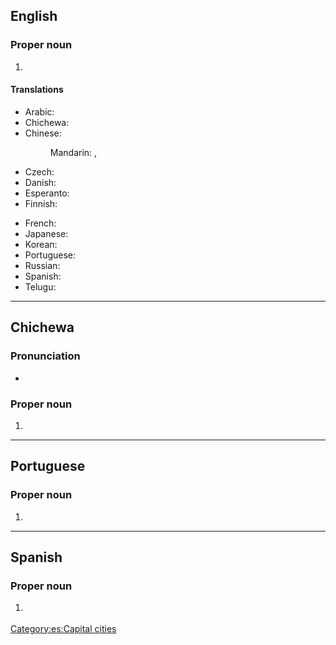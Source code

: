 {{also|Lúsàkǎ}}
==English==
{{wikipedia}}

===Proper noun===
{{en-proper noun}}

# {{place|en|capital city|c/Zambia}}

====Translations====
{{trans-top|capital of Zambia}}
* Arabic: {{t|ar|لُوسَاكَا|f|tr=lusakā}}
* Chichewa: {{t|ny|Lusaka}}
* Chinese:
*: Mandarin: {{t+|cmn|盧薩卡|sc=Hani}}, {{t+|cmn|卢萨卡|tr=Lúsàkǎ|sc=Hani}}
* Czech: {{t+|cs|Lusaka|f}}
* Danish: {{t|da|Lusaka}}
* Esperanto: {{t+|eo|Lusako}}
* Finnish: {{t+|fi|Lusaka}}
{{trans-mid}}
* French: {{t+|fr|Lusaka}}
* Japanese: {{t|ja|ルサカ|tr=Rusaka}}
* Korean: {{t|ko|루사카|tr=Rusaka|sc=Kore}}
* Portuguese: {{t+|pt|Lusaka|f}}
* Russian: {{t|ru|Луса́ка|f}}
* Spanish: {{t+|es|Lusaka}}
* Telugu: {{t|te|లుసాకా}}
{{trans-bottom}}

----

==Chichewa==

===Pronunciation===
* {{ny-IPA}}

===Proper noun===
{{ny-proper noun}}

# {{place|ny|city/capital city|c/Zambia|t1=Lusaka}}

----

==Portuguese==

===Proper noun===
{{pt-proper noun|f}}

# {{place|pt|capital city|c/Zambia|t1=Lusaka}}

----

==Spanish==
{{wikipedia|lang=es}}

===Proper noun===
{{es-proper noun}}

# {{l|en|Lusaka}} {{gloss|capital of Zambia}}

[[Category:es:Capital cities]]
